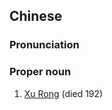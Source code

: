 {{also|徐荣}}
==Chinese==
{{zh-forms|s=徐荣}}

===Pronunciation===
{{zh-pron
|m=Xú Róng
|cat=pn
}}

===Proper noun===
{{zh-proper noun}}

# [[w:Xu Rong|Xu Rong]] (died 192)